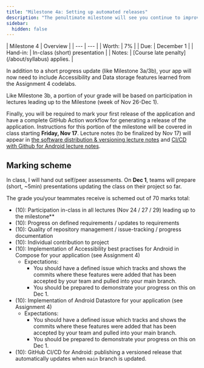 ```yaml
---
title: "Milestone 4a: Setting up automated releases"
description: "The penultimate milestone will see you continue to improve the quality of your application, while also setting up automated versioning and releases to better communicate the status of your application to other developers (your classmates)."
sidebar:
  hidden: false
---
```


<div class="first-col-header">
| Milestone 4 | Overview |
| --- | --- |
| Worth: | 7% |
| Due: | December 1 |
| Hand-in: | In-class (short) presentation |
| Notes: | [Course late penalty](/about/syllabus) applies. |
</div>

In addition to a short progress update (like Milestone 3a/3b), your app will now need to include Accessibility and Data storage features learned from the Assignment 4 codelabs.

Like Milestone 3b, a portion of your grade will be based on participation in lectures leading up to the Milestone (week of Nov 26-Dec 1).

Finally, you will be required to mark your first release of the application and have a complete GitHub Action workflow for generating a release of the application. Instructions for this portion of the milestone will be covered in class starting **Friday, Nov 17**. Lecture notes (to be finalized by Nov 17) will appear in [the software distribution & versioning lecture notes](/5A6-F23/lectures/development/05-software-distribution) and [CI/CD with Github for Android lecture notes](/5A6-F23/lectures/developement/03-ci-cd).

## Marking scheme

In class, I will hand out self/peer assessments. On **Dec 1**, teams will prepare (short, ~5min) presentations updating the class on their project so far.

The grade you/your teammates receive is schemed out of 70 marks total:

- (10): Participation in-class in all lectures (Nov 24 / 27 / 29) leading up to the milestone**
- (10): Progress on defined requirements / updates to requirements
- (10): Quality of repository management / issue-tracking / progress documentation
- (10): Individual contribution to project
- (10): Implementation of Accessibility best practises for Android in Compose for your application (see Assignment 4)
  - Expectations:
    - You should have a defined issue which tracks and shows the commits where these features were added that has been accepted by your team and pulled into your main branch.
    - You should be prepared to demonstrate your progress on this on Dec 1.
- (10): Implementation of Android Datastore for your application (see Assignment 4)
  - Expectations:
    - You should have a defined issue which tracks and shows the commits where these features were added that has been accepted by your team and pulled into your main branch.
    - You should be prepared to demonstrate your progress on this on Dec 1.
- (10): GitHub CI/CD for Android: publishing a versioned release that automatically updates when `main` branch is updated.
